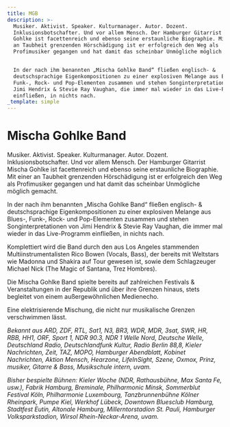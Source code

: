 ```yaml
---
title: MGB
description: >-
  Musiker. Aktivist. Speaker. Kulturmanager. Autor. Dozent.
  Inklusionsbotschafter. Und vor allem Mensch. Der Hamburger Gitarrist Mischa
  Gohlke ist facettenreich und ebenso seine erstaunliche Biographie. Mit einer
  an Taubheit grenzenden Hörschädigung ist er erfolgreich den Weg als
  Profimusiker gegangen und hat damit das scheinbar Unmögliche möglich gemacht.


  In der nach ihm benannten „Mischa Gohlke Band“ fließen englisch- &
  deutschsprachige Eigenkompositionen zu einer explosiven Melange aus Blues-,
  Funk-, Rock- und Pop-Elementen zusammen und stehen Songinterpretationen von
  Jimi Hendrix & Stevie Ray Vaughan, die immer mal wieder in das Live-Programm
  einfließen, in nichts nach.
_template: simple
---
```


# Mischa Gohlke Band

Musiker. Aktivist. Speaker. Kulturmanager. Autor. Dozent.
Inklusionsbotschafter. Und vor allem Mensch. Der Hamburger Gitarrist
Mischa Gohlke ist facettenreich und ebenso seine erstaunliche
Biographie. Mit einer an Taubheit grenzenden Hörschädigung ist er
erfolgreich den Weg als Profimusiker gegangen und hat damit das
scheinbar Unmögliche möglich gemacht.

In der nach ihm benannten „Mischa Gohlke Band“ fließen englisch-
& deutschsprachige Eigenkompositionen zu einer explosiven Melange
aus Blues-, Funk-, Rock- und Pop-Elementen zusammen und stehen
Songinterpretationen von Jimi Hendrix & Stevie Ray Vaughan, die
immer mal wieder in das Live-Programm einfließen, in nichts nach.

Komplettiert wird die Band durch den aus Los Angeles stammenden
Multiinstrumentalisten Rico Bowen (Vocals, Bass), der bereits mit
Weltstars wie Madonna und Shakira auf Tour gewesen ist, sowie dem
Schlagzeuger Michael Nick (The Magic of Santana, Trez Hombres).

Die Mischa Gohlke Band spielte bereits auf zahlreichen Festivals
& Veranstaltungen in der Republik und über ihre Grenzen hinaus,
stets begleitet von einem außergewöhnlichen Medienecho.

Eine elektrisierende Mischung, die nicht nur musikalische Grenzen verschwimmen lässt.

*Bekannt aus ARD, ZDF, RTL, Sat1, N3, BR3, WDR, MDR, 3sat, SWR,
HR, RBB, HH1, ORF, Sport 1, NDR 90.3, NDR 1 Welle Nord, Deutsche Welle,
Deutschland Radio, Deutschlandfunk Kultur, Radio Berlin 88,8, Kieler
Nachrichten, Zeit, TAZ, MOPO, Hamburger Abendblatt, Kobinet Nachrichten,
Aktion Mensch, Hearzone, LifeInSight, Szene, Oxmox, Prinz, musiker,
Gitarre & Bass, Musikschule intern, uvam.*

*Bisher bespielte Bühnen: Kieler Woche (NDR, Rathausbühne, Max
Santa Fe, usw.), Fabrik Hamburg, Breminale, Philharmonic Minsk,
Sommerblut Festival Köln, Philharmonie Luxembourg, Tanzbrunnenbühne
Kölner Rheinpark, Pumpe Kiel, Werkhof Lübeck, Downtown Bluesclub
Hamburg, Stadtfest Eutin, Altonale Hamburg, Millerntorstadion St. Pauli,
Hamburger Volksparkstadion, Wirsol Rhein-Neckar-Arena, uvam.*
